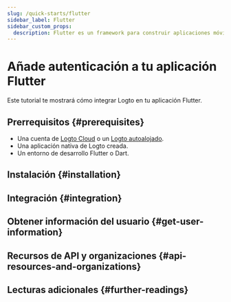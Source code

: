 ```yaml
---
slug: /quick-starts/flutter
sidebar_label: Flutter
sidebar_custom_props:
  description: Flutter es un framework para construir aplicaciones móviles híbridas.
---
```




# Añade autenticación a tu aplicación Flutter

Este tutorial te mostrará cómo integrar Logto en tu aplicación Flutter.

<Tip />

## Prerrequisitos \{#prerequisites}

- Una cuenta de [Logto Cloud](https://cloud.logto.io) o un [Logto autoalojado](/introduction/set-up-logto-oss).
- Una aplicación nativa de Logto creada.
- Un entorno de desarrollo Flutter o Dart.

## Instalación \{#installation}

<Installation />

<Dependency />

## Integración \{#integration}

<Integration />

## Obtener información del usuario \{#get-user-information}

<GetUserInfo />

## Recursos de API y organizaciones \{#api-resources-and-organizations}

<ApiResources />

<Organization />

## Lecturas adicionales \{#further-readings}

<FurtherReadings />

